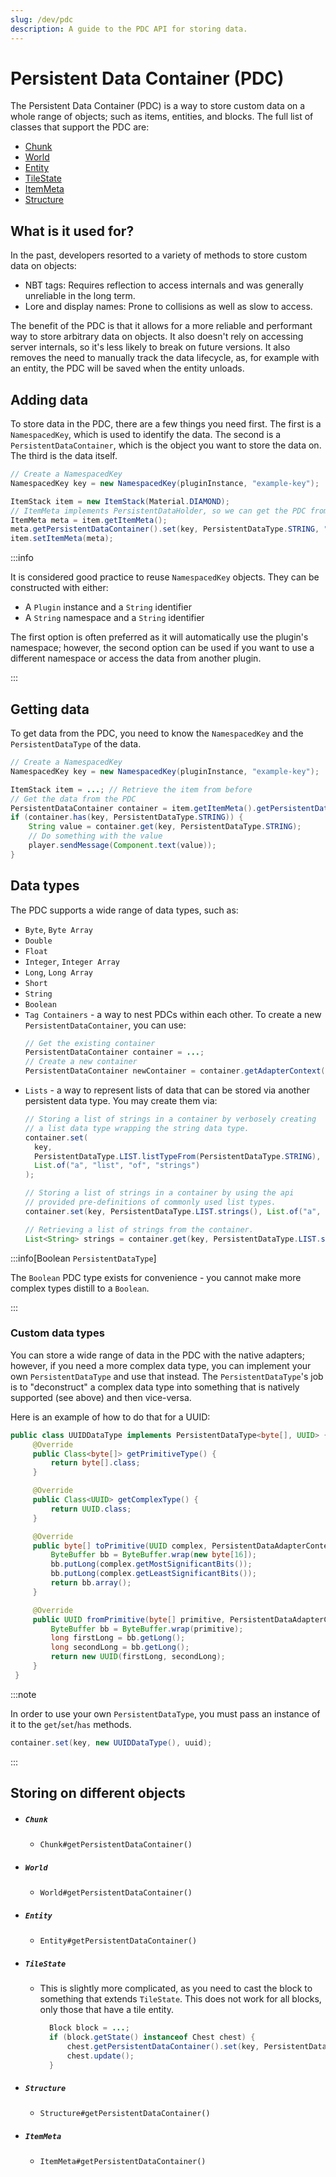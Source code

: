 ```yaml
---
slug: /dev/pdc
description: A guide to the PDC API for storing data.
---
```


# Persistent Data Container (PDC)

The Persistent Data Container (PDC) is a way to store custom data on a whole range of objects; such as items, entities, and blocks.
The full list of classes that support the PDC are:

- [Chunk](#chunk)
- [World](#world)
- [Entity](#entity)
- [TileState](#tilestate)
- [ItemMeta](#itemmeta)
- [Structure](#structure)

## What is it used for?
In the past, developers resorted to a variety of methods to store custom data on objects:

- NBT tags: Requires reflection to access internals and was generally unreliable in the long term.
- Lore and display names: Prone to collisions as well as slow to access.

The benefit of the PDC is that it allows for a more reliable and performant way to store arbitrary data on objects.
It also doesn't rely on accessing server internals, so it's less likely to break on future versions. It also removes the need to
manually track the data lifecycle, as, for example with an entity, the PDC will be saved when the entity unloads.

## Adding data
To store data in the PDC, there are a few things you need first. The first is a `NamespacedKey`, which is used to identify the data.
The second is a `PersistentDataContainer`, which is the object you want to store the data on. The third is the data itself.

```java
// Create a NamespacedKey
NamespacedKey key = new NamespacedKey(pluginInstance, "example-key");

ItemStack item = new ItemStack(Material.DIAMOND);
// ItemMeta implements PersistentDataHolder, so we can get the PDC from it
ItemMeta meta = item.getItemMeta();
meta.getPersistentDataContainer().set(key, PersistentDataType.STRING, "I love Tacos!");
item.setItemMeta(meta);
```

:::info

It is considered good practice to reuse `NamespacedKey` objects. They can be constructed with either:
- A `Plugin` instance and a `String` identifier
- A `String` namespace and a `String` identifier

The first option is often preferred as it will automatically use the plugin's namespace; however, the second option can be used if you
want to use a different namespace or access the data from another plugin.

:::

## Getting data
To get data from the PDC, you need to know the `NamespacedKey` and the `PersistentDataType` of the data.

```java
// Create a NamespacedKey
NamespacedKey key = new NamespacedKey(pluginInstance, "example-key");

ItemStack item = ...; // Retrieve the item from before
// Get the data from the PDC
PersistentDataContainer container = item.getItemMeta().getPersistentDataContainer();
if (container.has(key, PersistentDataType.STRING)) {
    String value = container.get(key, PersistentDataType.STRING);
    // Do something with the value
    player.sendMessage(Component.text(value));
}
```

## Data types

The PDC supports a wide range of data types, such as:
- `Byte`, `Byte Array`
- `Double`
- `Float`
- `Integer`, `Integer Array`
- `Long`, `Long Array`
- `Short`
- `String`
- `Boolean`
- `Tag Containers` - a way to nest PDCs within each other. To create a new `PersistentDataContainer`, you can use:
  ```java
  // Get the existing container
  PersistentDataContainer container = ...;
  // Create a new container
  PersistentDataContainer newContainer = container.getAdapterContext().newPersistentDataContainer();
  ```
- `Lists` - a way to represent lists of data that can be stored via another persistent data type. You may create them via:
  ```java
  // Storing a list of strings in a container by verbosely creating
  // a list data type wrapping the string data type.
  container.set(
    key,
    PersistentDataType.LIST.listTypeFrom(PersistentDataType.STRING),
    List.of("a", "list", "of", "strings")
  );

  // Storing a list of strings in a container by using the api
  // provided pre-definitions of commonly used list types.
  container.set(key, PersistentDataType.LIST.strings(), List.of("a", "list", "of", "strings"));

  // Retrieving a list of strings from the container.
  List<String> strings = container.get(key, PersistentDataType.LIST.strings());
  ```

:::info[Boolean `PersistentDataType`]

The `Boolean` PDC type exists for convenience - you cannot make more complex types distill to a `Boolean`.

:::

### Custom data types

You can store a wide range of data in the PDC with the native adapters; however, if you need a more complex data type, you can
implement your own `PersistentDataType` and use that instead.
The `PersistentDataType`'s job is to "deconstruct" a complex data type into something that is natively supported (see above) and then vice-versa.

Here is an example of how to do that for a UUID:

```java
public class UUIDDataType implements PersistentDataType<byte[], UUID> {
     @Override
     public Class<byte[]> getPrimitiveType() {
         return byte[].class;
     }

     @Override
     public Class<UUID> getComplexType() {
         return UUID.class;
     }

     @Override
     public byte[] toPrimitive(UUID complex, PersistentDataAdapterContext context) {
         ByteBuffer bb = ByteBuffer.wrap(new byte[16]);
         bb.putLong(complex.getMostSignificantBits());
         bb.putLong(complex.getLeastSignificantBits());
         return bb.array();
     }

     @Override
     public UUID fromPrimitive(byte[] primitive, PersistentDataAdapterContext context) {
         ByteBuffer bb = ByteBuffer.wrap(primitive);
         long firstLong = bb.getLong();
         long secondLong = bb.getLong();
         return new UUID(firstLong, secondLong);
     }
 }
```

:::note

In order to use your own `PersistentDataType`, you must pass an instance of it to the `get`/`set`/`has` methods.
```java
container.set(key, new UUIDDataType(), uuid);
```

:::

## Storing on different objects

- ##### `Chunk`
    - `Chunk#getPersistentDataContainer()`
- ##### `World`
    - `World#getPersistentDataContainer()`
- ##### `Entity`
    - `Entity#getPersistentDataContainer()`
- ##### `TileState`
    - This is slightly more complicated, as you need to cast the block to something that extends `TileState`.
      This does not work for all blocks, only those that have a tile entity.
      ```java
        Block block = ...;
        if (block.getState() instanceof Chest chest) {
            chest.getPersistentDataContainer().set(key, PersistentDataType.STRING, "I love Tacos!");
            chest.update();
        }
      ```
- ##### `Structure`
    - `Structure#getPersistentDataContainer()`
- ##### `ItemMeta`
    - `ItemMeta#getPersistentDataContainer()`
